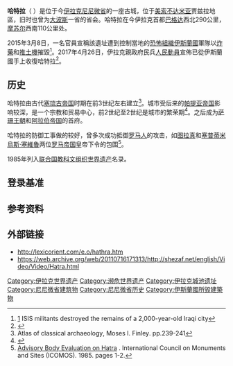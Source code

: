{{世界遺産概要表
|site_img = File:Hatra-71339.jpg
|site_img_capt = 哈特拉遺跡
|site_img_width = 350px
|zh_name = 哈特拉
|en_name = Hatra
|fr_name = Hatra
| country = {{IRQ}}
|Region =阿拉伯国家
|criterion_c = (ii)(iii)(iv)(vi)
|rg_year = 1985年
|ex_rg_year = 
|remarks = 
|ID = 277
|Coor={{Coord|35|35|17|N|42|43|06|E|type:city_region:IQ|display=title}}
|map_img = 
|map_img_width = 275px
}}

'''哈特拉'''（{{lang-ar|الحضر}} {{transl|ar|DIN|''al-Ḥaḍr''}}）是位于今[[伊拉克|伊拉克]][[尼尼微省|尼尼微省]]的一座古城，位于[[美索不达米亚|美索不达米亚]]贾兹拉地區，旧时也曾为[[大波斯|大波斯]]一省的省会。哈特拉在今伊拉克首都[[巴格达|巴格达]]西北290公里，[[摩苏尔|摩苏尔]]西南110公里处。

2015年3月8日，一名官員宣稱該遺址遭到控制當地的[[恐怖組織|恐怖組織]][[伊斯蘭國|伊斯蘭國]]軍隊以[[炸藥|炸藥]]和[[推土機|推土機]]摧毀<ref>[http://www.businessinsider.com/r-islamic-state-militants-raze-iraqs-ancient-hatra-city-government-2015-3] {{Wayback|url=http://www.businessinsider.com/r-islamic-state-militants-raze-iraqs-ancient-hatra-city-government-2015-3 |date=20150309225239 }}ISIS militants destroyed the remains of a 2,000-year-old Iraqi city</ref>。2017年4月26日，伊拉克親政府民兵[[人民動員|人民動員]]宣佈已從伊斯蘭國手上收復哈特拉<ref>{{Cite news |url=http://www.chinanews.com/gj/2017/04-27/8210377.shtml |title=伊拉克民兵组织收复世遗古城遗址 |publisher=中新網 |date=2017-04-27 |accessdate=2017-04-27 |archive-date=2017-04-28 |archive-url=https://web.archive.org/web/20170428013005/http://www.chinanews.com/gj/2017/04-27/8210377.shtml |dead-url=no }}</ref>。

==历史==
哈特拉由古代[[塞琉古帝国|塞琉古帝国]]时期在前3世纪左右建立<ref>Atlas of classical archaeology‏, Moses I. Finley‏. pp.239-241</ref>。城市受后来的[[帕提亚帝国|帕提亚帝国]]影响较深，是一个宗教和贸易中心，前2世纪至2世纪是城市的繁荣期<ref name="britannica">{{cite web |url=http://www.britannica.com/eb/article-9039509/Hatra |title=Hatra |accessdate=2007-01-12 |format=[[Encyclopædia_Britannica|Encyclopædia Britannica]] |work= |archive-date=2006-12-21 |archive-url=https://web.archive.org/web/20061221061046/http://www.britannica.com/eb/article-9039509/Hatra |dead-url=no }}</ref>。之后成为[[萨珊王朝|萨珊王朝]]和[[阿拉伯帝国|阿拉伯帝国]]的首府。

哈特拉的防御工事做的较好，曾多次成功抵御[[罗马人|罗马人]]的攻击，如[[图拉真|图拉真]]和[[塞普蒂米烏斯·塞維魯|塞普蒂米烏斯·塞維魯]]两位[[罗马帝国|罗马帝国]]皇帝下令的包围<ref name=AdvBodyEval>[http://whc.unesco.org/archive/advisory_body_evaluation/277.pdf Advisory Body Evaluation on Hatra] {{Wayback|url=http://whc.unesco.org/archive/advisory_body_evaluation/277.pdf |date=20121026095337 }}. International Council on Monuments and Sites (ICOMOS). 1985. pages 1-2.</ref>。

1985年列入[[联合国教科文组织|联合国教科文组织]][[世界遗产|世界遗产]]名录。

==登录基准==
{{世界遗产基准|2|3|4|6}}

== 参考资料 ==
{{Reflist|33em}}

== 外部链接 ==
{{Commons category|Hatra}}
* http://lexicorient.com/e.o/hathra.htm{{Wayback|url=http://lexicorient.com/e.o/hathra.htm |date=20060727095428 }}
* https://web.archive.org/web/20110716171313/http://shezaf.net/english/Video/Video/Hatra.html

{{伊拉克世界遗产}}

{{Authority control}}
{{DEFAULTSORT:Hatra}}
[[Category:伊拉克世界遗产|Category:伊拉克世界遗产]]
[[Category:濒危世界遗产|Category:濒危世界遗产]]
[[Category:伊拉克城池遗址|Category:伊拉克城池遗址]]
[[Category:尼尼微省建筑物|Category:尼尼微省建筑物]]
[[Category:尼尼微省历史|Category:尼尼微省历史]]
[[Category:伊斯蘭國所毀建築物|Category:伊斯蘭國所毀建築物]]